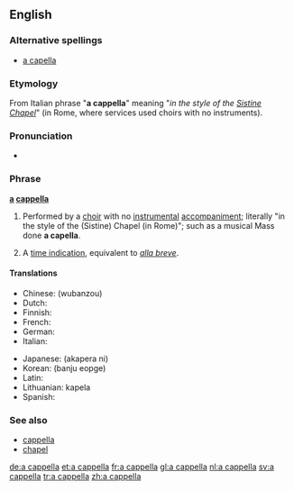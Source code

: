==English==

===Alternative spellings===
*[[a capella]]

===Etymology===
From Italian phrase "'''a cappella'''" meaning "''in the style of the [[Sistine Chapel]]''" (in Rome, where services used choirs with no instruments).

===Pronunciation===
*{{audio|En-us-a_cappella.ogg|Audio (US)}}

===Phrase===
'''[[a]] [[cappella]]'''

# {{music}} Performed by a [[choir]] with no [[instrumental]] [[accompaniment]]; literally "in the style of the (Sistine) Chapel (in Rome)"; such as a musical Mass done '''a capella'''.
# {{music}} A [[time indication]], equivalent to ''[[alla breve]]''.

====Translations====
{{trans-top|performed by a choir with no instrumental accompaniment}}
*Chinese: {{t|zh|无伴奏}} (wubanzou)
*Dutch: {{t|nl|a cappella}}
*Finnish: {{t|fi|a cappella}}
*French: {{t|fr|a cappella}}
*German: {{t+|de|a cappella}}
*Italian: {{t|it|a cappella}}
{{trans-mid}}
*Japanese: {{t|ja|アカペラに}} (akapera ni)
*Korean: {{t|ko|반주 없게}} (banju eopge)
*Latin: {{t|la|ad sacellum}}
*Lithuanian: kapela
*Spanish: {{t|es|a cappella}}
{{trans-bottom}}

{{trans-top|a time indication, equivalent to alla breve}}
{{trans-mid}}
{{trans-bottom}}

===See also===
*[[cappella]]
*[[chapel]]

[[de:a cappella]]
[[et:a cappella]]
[[fr:a cappella]]
[[gl:a cappella]]
[[nl:a cappella]]
[[sv:a cappella]]
[[tr:a cappella]]
[[zh:a cappella]]